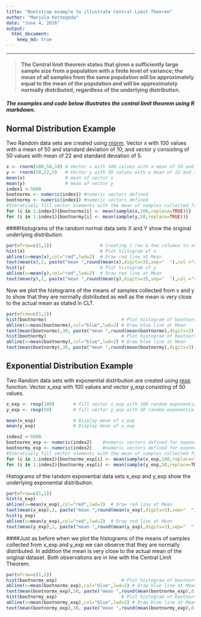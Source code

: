 ---
title: "Bootstrap example to illustrate Central Limit Theorem"
author: "Manjula Kottegoda"
date: "June 4, 2016"
output: 
  html_document:
    keep_md: true
---

***

>#### **The Central limit theorem** states that given a sufficiently large sample size from a population with a finite level of variance; the mean of all samples from the same population will be approximately equal to the mean of the population and will be approximately normally distributed, regardless of the underlying distribution. 

##### The examples and code below illustrates the central limit theorem using R markdown.

## Normal Distribution Example
                                              

Two Random data sets are created using [rnorm](http://www.inside-r.org/r-doc/stats/rnorm). Vector x with 100 values with a mean of 50 and standard deviation of 10; and vector y consisting of 50 values with mean of 22 and standard deviation of 5.


```{r}
x <- rnorm(100,50,10) # Vector x with 100 values with a mean of 50 and sd 10
y <- rnorm(50,22,5)   # Vector y with 50 values with a mean of 22 and sd 5
mean(x)               # mean of vector x
mean(y)               # mean of vector y 
index1 <-5000
bootnormx <- numeric(index1) #numeric vectors defined
bootnormy <- numeric(index1) #numeric vectors defined
#Iteratively fill vector elements with the mean of samples collected from original respective datasets
for (i in 1:index1){bootnormx[i] <- mean(sample(x,100,replace=TRUE))} 
for (i in 1:index1){bootnormy[i] <- mean(sample(y,50,replace=TRUE))}

```

####Histograms of the random normal data sets X and Y show the original underlying distribution.

```{r}
par(mfrow=c(1,2))                  # Creating 1 row & two columns to show the plots side by side
hist(x)                            # Plot histogram of x
abline(v=mean(x),col="red",lwd=2)  # Draw red line at Mean 
text(mean(x),2, paste("mean ",round(mean(x),digits=3),sep="  "),col ="red") 
hist(y)                            # Plot histogram of y
abline(v=mean(y),col="red",lwd=2)  # Draw red line at Mean 
text(mean(y),2, paste("mean ",round(mean(y),digits=3),sep="  "),col ="red") 

```



Now we plot the histograms of the means of samples collected from x and y to show that they are normally distributed as well as the mean is very close to the actual mean as stated in CLT.

```{r}
par(mfrow=c(1,2))
hist(bootnormx)                            # Plot histogram of bootnormx - collection of samples from x
abline(v=mean(bootnormx),col="blue",lwd=2) # Draw blue line at Mean
text(mean(bootnormx),30, paste("mean ",round(mean(bootnormx),digits=3),sep="  "),col ="blue") 
hist(bootnormy)                            # Plot histogram of bootnormy - collection of samples from y
abline(v=mean(bootnormy),col="blue",lwd=2) # Draw blue line at Mean
text(mean(bootnormy),30, paste("mean ",round(mean(bootnormy),digits=3),sep="  "),col ="blue") 
```


## Exponential Distribution Example

Two Random data sets with exponential distribution are created using [rexp](http://www.inside-r.org/r-doc/stats/rexp) function. Vector x_exp with 100 values and vector y_exp consisting of 50 values.

```{r}
x_exp <- rexp(100)       # fill vector x_exp with 100 random exponentially distributed values 
y_exp <- rexp(50)        # fill vector y_exp with 50 random exponentially distributed values

mean(x_exp)              # Display mean of x_exp
mean(y_exp)              # Display mean of y_exp

index2 <-5000
bootnormx_exp <- numeric(index2)    #numeric vectors defined for exponential data set sampling
bootnormy_exp <- numeric(index2)    #numeric vectors defined for exponential data set sampling
#Iteratively fill vector elements with the mean of samples collected from  original respective datasets
for (i in 1:index2){bootnormx_exp[i] <- mean(sample(x_exp,100,replace=TRUE))}
for (i in 1:index2){bootnormy_exp[i] <- mean(sample(y_exp,50,replace=TRUE))}
```

Histograms of the random exponential data sets x_exp and y_exp show the underlying exponential distribution.

```{r}
par(mfrow=c(1,2))
hist(x_exp)
abline(v=mean(x_exp),col="red",lwd=2)  # Draw red line at Mean 
text(mean(x_exp),2, paste("mean ",round(mean(x_exp),digits=3),sep="  "),col ="red") 
hist(y_exp)
abline(v=mean(y_exp),col="red",lwd=2)  # Draw red line at Mean 
text(mean(y_exp),2, paste("mean ",round(mean(y_exp),digits=3),sep="  "),col ="red") 
```


####Just as before when we plot the histograms of the means of samples collected from x_exp and y_exp we can observe that they are normally distributed. In addition the mean is very close to the actual mean of the original dataset. Both observations are in line with the Central Limit Theorem.


```{r}
par(mfrow=c(1,2))
hist(bootnormx_exp)                        # Plot histogram of bootnormx_exp - collection of samples from x_exp
abline(v=mean(bootnormx_exp),col="blue",lwd=2) # Draw blue line at Mean
text(mean(bootnormx_exp),30, paste("mean ",round(mean(bootnormx_exp),digits=3),sep="  "),col ="blue") 
hist(bootnormy_exp)                        # Plot histogram of bootnormy_exp - collection of samples from y_exp
abline(v=mean(bootnormy_exp),col="blue",lwd=2) # Draw blue line at Mean
text(mean(bootnormy_exp),30, paste("mean ",round(mean(bootnormy_exp),digits=3),sep="  "),col ="blue") 
```
